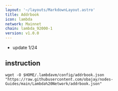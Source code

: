 ```yaml
---
layout: '~/layouts/MarkdownLayout.astro'
title: Addrbook
icon: lambda
network: Mainnet
chain: lambda_92000-1
version: v1.0.0
---
```

- update 1/24

## instruction

```
wget -O $HOME/.lambdavm/config/addrbook.json "https://raw.githubusercontent.com/obajay/nodes-Guides/main/Lambda%20Network/addrbook.json"
```